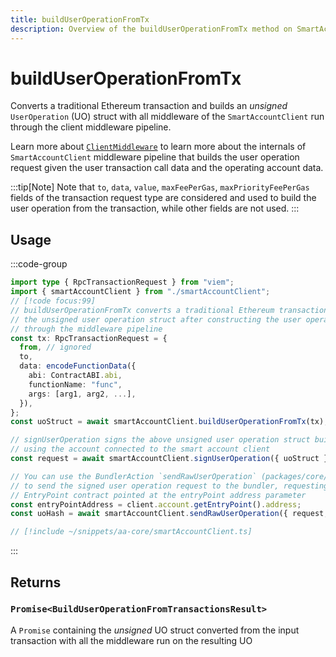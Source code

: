 ```yaml
---
title: buildUserOperationFromTx
description: Overview of the buildUserOperationFromTx method on SmartAccountClient
---
```


# buildUserOperationFromTx

Converts a traditional Ethereum transaction and builds an _unsigned_ `UserOperation` (UO) struct with all middleware of the `SmartAccountClient` run through the client middleware pipeline.

Learn more about [`ClientMiddleware`](/packages/aa-core/smart-account-client/middleware/) to learn more about the internals of `SmartAccountClient` middleware pipeline that builds the user operation request given the user transaction call data and the operating account data.

:::tip[Note]
Note that `to`, `data`, `value`, `maxFeePerGas`, `maxPriorityFeePerGas` fields of the transaction request type are considered and used to build the user operation from the transaction, while other fields are not used.
:::

## Usage

:::code-group

```ts [example.ts]
import type { RpcTransactionRequest } from "viem";
import { smartAccountClient } from "./smartAccountClient";
// [!code focus:99]
// buildUserOperationFromTx converts a traditional Ethereum transaction and returns
// the unsigned user operation struct after constructing the user operation struct
// through the middleware pipeline
const tx: RpcTransactionRequest = {
  from, // ignored
  to,
  data: encodeFunctionData({
    abi: ContractABI.abi,
    functionName: "func",
    args: [arg1, arg2, ...],
  }),
};
const uoStruct = await smartAccountClient.buildUserOperationFromTx(tx);

// signUserOperation signs the above unsigned user operation struct built
// using the account connected to the smart account client
const request = await smartAccountClient.signUserOperation({ uoStruct });

// You can use the BundlerAction `sendRawUserOperation` (packages/core/src/actions/bundler/sendRawUserOperation.ts)
// to send the signed user operation request to the bundler, requesting the bundler to send the signed uo to the
// EntryPoint contract pointed at the entryPoint address parameter
const entryPointAddress = client.account.getEntryPoint().address;
const uoHash = await smartAccountClient.sendRawUserOperation({ request, entryPoint: entryPointAddress });
```

```ts [smartAccountClient.ts]
// [!include ~/snippets/aa-core/smartAccountClient.ts]
```

:::

## Returns

### `Promise<BuildUserOperationFromTransactionsResult>`

A `Promise` containing the _unsigned_ UO struct converted from the input transaction with all the middleware run on the resulting UO


<SendUoParam />
